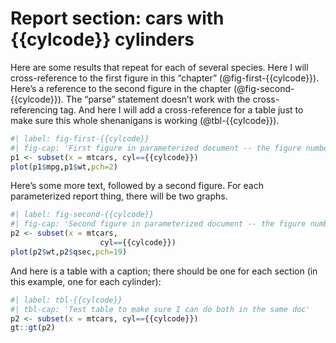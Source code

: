 

# Report section: cars with {{cylcode}} cylinders

Here are some results that repeat for each of several species. Here I will cross-reference to the first figure in this "chapter" (@fig-first-{{cylcode}}). Here's a reference to the second figure in the chapter  (@fig-second-{{cylcode}}). The "parse" statement doesn't work with the cross-referencing tag. And here I will add a cross-reference for a table just to make sure this whole shenanigans is working (@tbl-{{cylcode}}).

```r
#| label: fig-first-{{cylcode}}
#| fig-cap: 'First figure in parameterized document -- the figure number is 1 the first time it shows up, and 2 the second time it shows up.'
p1 <- subset(x = mtcars, cyl=={{cylcode}})
plot(p1$mpg,p1$wt,pch=2)
```

Here's some more text, followed by a second figure. For each parameterized report thing, there will be two graphs. 

```r
#| label: fig-second-{{cylcode}}
#| fig-cap: 'Second figure in parameterized document -- the figure number is 2 the first time it shows up, and 4 the second time it shows up.'
p2 <- subset(x = mtcars,
                    cyl=={{cylcode}})
plot(p2$wt,p2$qsec,pch=19)
```

And here is a table with a caption; there should be one for each section (in this example, one for each cylinder):

```r
#| label: tbl-{{cylcode}}
#| tbl-cap: 'Test table to make sure I can do both in the same doc'
p2 <- subset(x = mtcars, cyl=={{cylcode}})
gt::gt(p2)
```


